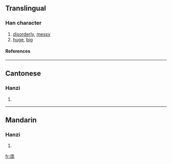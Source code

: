 {{see|龐}}

==Translingual==
===Han character===
{{Han char|rn=53|rad=广|as=05|sn=8|four=|canj=戈戈大心 (IIKP)}}
# [[disorderly]], [[messy]]
# [[huge]], [[big]]
====References====
{{Han ref|kx=0345.081|hdz=20876.050|uh=5E9E|ud=24222}}
----
==Cantonese==
===Hanzi===
{{yue-hanzi|jyut=|y=pong4}}
# {{defn|Cantonese}}
----
==Mandarin==
===Hanzi===
{{cmn-hanzi|tra=龐|pin=[[páng]] ([[pang2]])|wg=p'ang<sup>2</sup>}}
# {{defn|Mandarin}}

[[fr:庞]]